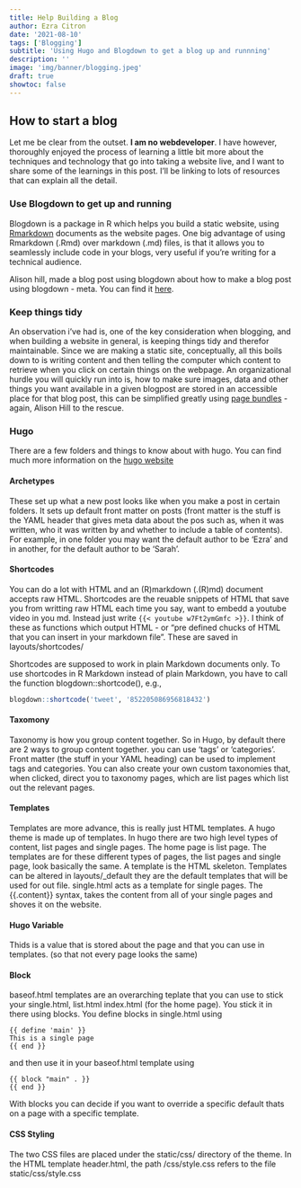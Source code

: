 ```yaml
---
title: Help Building a Blog
author: Ezra Citron
date: '2021-08-10'
tags: ['Blogging']
subtitle: 'Using Hugo and Blogdown to get a blog up and runnning'
description: ''
image: 'img/banner/blogging.jpeg'
draft: true
showtoc: false
---
```


## How to start a blog

Let me be clear from the outset. **I am no webdeveloper**. I have however, thoroughly enjoyed the process of learning a little bit more about the techniques and technology that go into taking a website live, and I want to share some of the learnings in this post. I'll be linking to lots of resources that can explain all the detail.

### Use Blogdown to get up and running

Blogdown is a package in R which helps you build a static website, using [Rmarkdown](https://rmarkdown.rstudio.com/articles_intro.html) documents as the website pages. One big advantage of using Rmarkdown (.Rmd) over markdown (.md) files, is that it allows you to seamlessly include code in your blogs, very useful if you're writing for a technical audience. 

Alison hill, made a blog post using blogdown about how to make a blog post using blogdown - meta. You can find it [here](https://alison.rbind.io/blog/2017-06-up-running-with-blogdown/).

### Keep things tidy

An observation i've had is, one of the key consideration when blogging, and when building a website in general, is keeping things tidy and therefor maintainable. Since we are making a static site, conceptually, all this boils down to is writing content and then telling the computer which content to retrieve when you click on certain things on the webpage. An organizational hurdle you will quickly run into is, how to make sure images, data and other things you want available in a given blogpost are stored in an accessible place for that blog post, this can be simplified greatly using [page bundles](https://alison.rbind.io/blog/2019-02-spoonful-bundles/) - again, Alison Hill to the rescue.


### Hugo

There are a few folders and things to know about with hugo. You can find much more information on the [hugo website](https://gohugo.io/)

#### Archetypes 
These set up what a new post looks like when you make a post in certain folders. It sets up default front matter on posts (front matter is the stuff is the YAML header that gives meta data about the pos such as, when it was written, who it was written by and whether to include a table of contents). For example, in one folder you may want the default author to be 'Ezra' and in another, for the default author to be 'Sarah'. 

#### Shortcodes
You can do a lot with HTML and an (R)markdown (.(R)md) document accepts raw HTML. Shortcodes are the reuable snippets of HTML that save you from writting raw HTML each time you say, want to embedd a youtube video in you md. Instead just write ```{{< youtube w7Ft2ymGmfc >}}```. I think of these as functions which output HTML - or "pre defined chucks of HTML that you can insert in your markdown file".
These are saved in layouts/shortcodes/ 

Shortcodes are supposed to work in plain Markdown documents only. To use shortcodes in R Markdown instead of plain Markdown, you have to call the function blogdown::shortcode(), e.g.,

```r
blogdown::shortcode('tweet', '852205086956818432')
```

#### Taxomony
Taxonomy is how you group content together. So in Hugo, by default there are 2 ways to group content together. you can use 'tags' or 'categories'. Front matter (the stuff in your YAML heading) can be used to implement tags and categories. You can also create your own custom taxonomies that, when clicked, direct you to taxonomy pages, which are list pages which list out the relevant pages. 


#### Templates
Templates are more advance, this is really just HTML templates. A hugo theme is made up of templates. In hugo there are two high level types of content, list pages and single pages. The home page is list page. The templates are for these different types of pages, the list pages and single page, look basically the same. A template is the HTML skeleton.
Templates can be altered in layouts/_default they are the default templates that will be used for out file. single.html acts as a template for single pages. The {{.content}} syntax, takes the content from all of your single pages and shoves it on the website. 


#### Hugo Variable 
Thids is a value that is stored about the page and that you can use in templates. (so that not every page looks the same)

#### Block 
baseof.html templates are an overarching teplate that you can use to stick your single.html, list.html index.html (for the home page).
You stick it in there using blocks. You define blocks in single.html using
```
{{ define 'main' }}
This is a single page
{{ end }}
```

and then use it in your baseof.html template using 
```
{{ block "main" . }}
{{ end }}
```

With blocks you can decide if you want to override a specific default thats on a page with a specific template.

#### CSS Styling
The two CSS files are placed under the static/css/ directory of the theme. In the HTML template header.html, the path /css/style.css refers to the file static/css/style.css